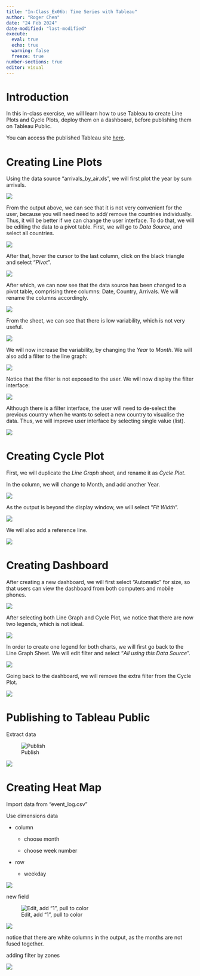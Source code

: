 ```yaml
---
title: "In-Class_Ex06b: Time Series with Tableau"
author: "Roger Chen"
date: "24 Feb 2024"
date-modified: "last-modified"
execute: 
  eval: true
  echo: true
  warning: false
  freeze: true
number-sections: true
editor: visual
---
```


# Introduction

In this in-class exercise, we will learn how to use Tableau to create Line Plots and Cycle Plots, deploy them on a dashboard, before publishing them on Tableau Public.

You can access the published Tableau site [here](https://public.tableau.com/app/profile/roger.chen4630/viz/In-Class_Ex06_17087559962100/Dashboard1?publish=yes).

# Creating Line Plots

Using the data source "arrivals_by_air.xls", we will first plot the year by sum arrivals.

![](images/clipboard-1018825726.png)

From the output above, we can see that it is not very convenient for the user, because you will need need to add/ remove the countries individually. Thus, it will be better if we can change the user interface. To do that, we will be editing the data to a pivot table. First, we will go to *Data Source*, and select all countries.

![](images/clipboard-3547374314.png)

After that, hover the cursor to the last column, click on the black triangle and select "*Pivot*".

![](images/clipboard-3287327797.png)

After which, we can now see that the data source has been changed to a pivot table, comprising three columns: Date, Country, Arrivals. We will rename the columns accordingly.

![](images/clipboard-2210779038.png)

From the sheet, we can see that there is low variability, which is not very useful.

![](images/clipboard-4044018769.png)

We will now increase the variability, by changing the *Year* to *Month*. We will also add a filter to the line graph:

![](images/clipboard-1725054471.png)

Notice that the filter is not exposed to the user. We will now display the filter interface:

![](images/clipboard-302137107.png)

Although there is a filter interface, the user will need to de-select the previous country when he wants to select a new country to visualise the data. Thus, we will improve user interface by selecting single value (list).

![](images/clipboard-1001333109.png)

# Creating Cycle Plot

First, we will duplicate the *Line Graph* sheet, and rename it as *Cycle Plot*.

In the column, we will change to Month, and add another Year.

![](images/clipboard-988787286.png)

As the output is beyond the display window, we will select "*Fit Width*".

![](images/clipboard-2655687954.png)

We will also add a reference line.

![](images/clipboard-391444205.png)

# Creating Dashboard

After creating a new dashboard, we will first select "Automatic" for size, so that users can view the dashboard from both computers and mobile phones.

![](images/clipboard-1525823386.png)

After selecting both Line Graph and Cycle Plot, we notice that there are now two legends, which is not ideal.

![](images/clipboard-2539476920.png)

In order to create one legend for both charts, we will first go back to the Line Graph Sheet. We will edit filter and select "*All using this Data Source*".

![](images/clipboard-547625262.png)

Going back to the dashboard, we will remove the extra filter from the Cycle Plot.

![](images/clipboard-2890346920.png)

# Publishing to Tableau Public

Extract data

![Publish](images/clipboard-990109285.png)

![](images/clipboard-1375437826.png)

# Creating Heat Map

Import data from "event_log.csv"

Use dimensions data

-   column

    -   choose month

    -   choose week number

-   row

    -   weekday

![](images/clipboard-1236290390.png)

new field

![Edit, add "1", pull to color](images/clipboard-3297695882.png)

![](images/clipboard-1629233464.png)

::: callout-note
notice that there are white columns in the output, as the months are not fused together.
:::

adding filter by zones

![](images/clipboard-66100673.png)

